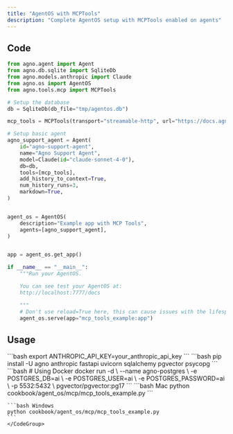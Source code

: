 ```yaml
---
title: "AgentOS with MCPTools"
description: "Complete AgentOS setup with MCPTools enabled on agents"
---
```


## Code

```python cookbook/agent_os/mcp/mcp_tools_example.py
from agno.agent import Agent
from agno.db.sqlite import SqliteDb
from agno.models.anthropic import Claude
from agno.os import AgentOS
from agno.tools.mcp import MCPTools

# Setup the database
db = SqliteDb(db_file="tmp/agentos.db")

mcp_tools = MCPTools(transport="streamable-http", url="https://docs.agno.com/mcp")

# Setup basic agent
agno_support_agent = Agent(
    id="agno-support-agent",
    name="Agno Support Agent",
    model=Claude(id="claude-sonnet-4-0"),
    db=db,
    tools=[mcp_tools],
    add_history_to_context=True,
    num_history_runs=3,
    markdown=True,
)


agent_os = AgentOS(
    description="Example app with MCP Tools",
    agents=[agno_support_agent],
)


app = agent_os.get_app()

if __name__ == "__main__":
    """Run your AgentOS.

    You can see test your AgentOS at:
    http://localhost:7777/docs

    """
    # Don't use reload=True here, this can cause issues with the lifespan
    agent_os.serve(app="mcp_tools_example:app")

```

## Usage

<Steps>
  <Snippet file="create-venv-step.mdx" />

  <Step title="Set Environment Variables">
    ```bash
    export ANTHROPIC_API_KEY=your_anthropic_api_key
    ```
  </Step>

  <Step title="Install libraries">
    ```bash
    pip install -U agno anthropic fastapi uvicorn sqlalchemy pgvector psycopg
    ```
  </Step>

  <Step title="Setup PostgreSQL Database">
    ```bash
    # Using Docker
    docker run -d \
      --name agno-postgres \
      -e POSTGRES_DB=ai \
      -e POSTGRES_USER=ai \
      -e POSTGRES_PASSWORD=ai \
      -p 5532:5432 \
      pgvector/pgvector:pg17
    ```
  </Step>

  <Step title="Run Server">
    <CodeGroup>
    ```bash Mac
    python cookbook/agent_os/mcp/mcp_tools_example.py
    ```

    ```bash Windows
    python cookbook/agent_os/mcp/mcp_tools_example.py
    ```
    </CodeGroup>
  </Step>
</Steps>
